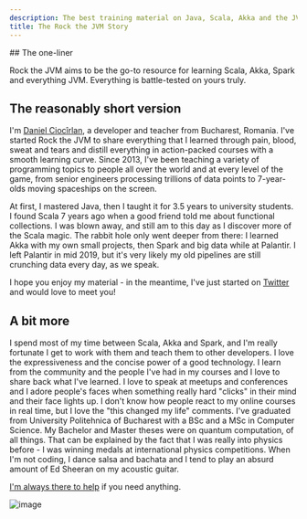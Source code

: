 ```yaml
---
description: The best training material on Java, Scala, Akka and the JVM, on the whole damn web.
title: The Rock the JVM Story
---
```



<Informational description={frontmatter.description} title={frontmatter.title}>
  ## The one-liner

Rock the JVM aims to be the go-to resource for learning Scala, Akka, Spark and everything JVM. Everything is battle-tested on yours truly.

## The reasonably short version

I'm [Daniel Ciocîrlan](https://danielciocirlan.com/), a developer and teacher from Bucharest, Romania. I've started Rock the JVM to share everything that I learned through pain, blood, sweat and tears and distill everything in action-packed courses with a smooth learning curve. Since 2013, I've been teaching a variety of programming topics to people all over the world and at every level of the game, from senior engineers processing trillions of data points to 7-year-olds moving spaceships on the screen.

At first, I mastered Java, then I taught it for 3.5 years to university students. I found Scala 7 years ago when a good friend told me about functional collections. I was blown away, and still am to this day as I discover more of the Scala magic. The rabbit hole only went deeper from there: I learned Akka with my own small projects, then Spark and big data while at Palantir. I left Palantir in mid 2019, but it's very likely my old pipelines are still crunching data every day, as we speak.

I hope you enjoy my material - in the meantime, I've just started on [Twitter](https://x.com/@rockthejvm) and would love to meet you!

## A bit more

I spend most of my time between Scala, Akka and Spark, and I'm really fortunate I get to work with them and teach them to other developers. I love the expressiveness and the concise power of a good technology. I learn from the community and the people I've had in my courses and I love to share back what I've learned. I love to speak at meetups and conferences and I adore people's faces when something really hard "clicks" in their mind and their face lights up. I don't know how people react to my online courses in real time, but I love the "this changed my life" comments.
I've graduated from University Politehnica of Bucharest with a BSc and a MSc in Computer Science. My Bachelor and Master theses were on quantum computation, of all things. That can be explained by the fact that I was really into physics before - I was winning medals at international physics competitions.
When I'm not coding, I dance salsa and bachata and I tend to play an absurd amount of Ed Sheeran on my acoustic guitar.

[I'm always there to help](/contact) if you need anything.

![image](/src/content/authors/daniel-ciocirlan.jpeg)

</Informational>
